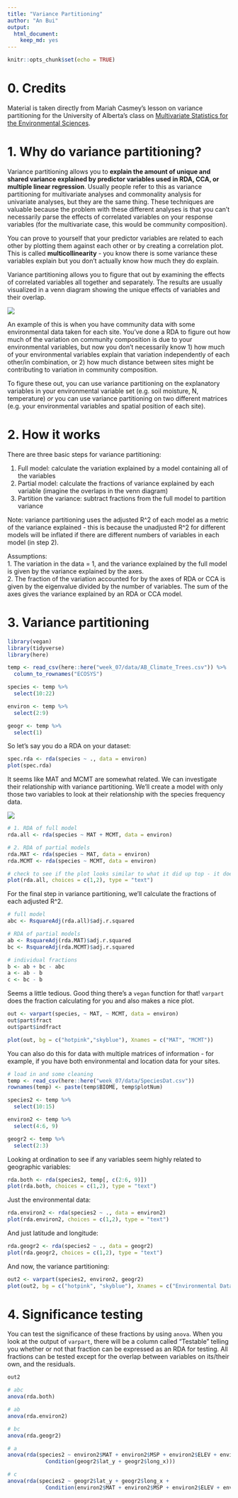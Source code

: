 ```yaml
---
title: "Variance Partitioning"
author: "An Bui"
output:
  html_document:
    keep_md: yes
---
```


```r
knitr::opts_chunk$set(echo = TRUE)
```

# 0. Credits

Material is taken directly from Mariah Casmey's lesson on variance partitioning for the University of Alberta's class on [Multivariate Statistics for the Environmental Sciences](https://sites.ualberta.ca/~ahamann/teaching/renr690/).

# 1. Why do variance partitioning?

Variance partitioning allows you to **explain the amount of unique and shared variance explained by predictor variables used in RDA, CCA, or multiple linear regression**. Usually people refer to this as variance partitioning for multivariate analyses and commonality analysis for univariate analyses, but they are the same thing. These techniques are valuable because the problem with these different analyses is that you can't necessarily parse the effects of correlated variables on your response variables (for the multivariate case, this would be community composition).  

You can prove to yourself that your predictor variables are related to each other by plotting them against each other or by creating a correlation plot. This is called **multicollinearity** - you know there is some variance these variables explain but you don't actually know how much they do explain.  

Variance partitioning allows you to figure that out by examining the effects of correlated variables all together and separately. The results are usually visualized in a venn diagram showing the unique effects of variables and their overlap.  

![](venn.png)

An example of this is when you have community data with some environmental data taken for each site. You've done a RDA to figure out how much of the variation on community composition is due to your environmental variables, but now you don't necessarily know 1) how much of your environmental variables explain that variation independently of each other/in combination, or 2) how much distance between sites might be contributing to variation in community composition.  

To figure these out, you can use variance partitioning on the explanatory variables in your environmental variable set (e.g. soil moisture, N, temperature) _or_ you can use variance partitioning on two different matrices (e.g. your environmental variables and spatial position of each site). 

# 2. How it works

There are three basic steps for variance partitioning:  

1. Full model: calculate the variation explained by a model containing all of the variables  
2. Partial model: calculate the fractions of variance explained by each variable (imagine the overlaps in the venn diagram)  
3. Partition the variance: subtract fractions from the full model to partition variance  

Note: variance partitioning uses the adjusted R^2 of each model as a metric of the variance explained - this is because the unadjusted R^2 for different models will be inflated if there are different numbers of variables in each model (in step 2).

Assumptions:  
1. The variation in the data = 1, and the variance explained by the full model is given by the variance explained by the axes.  
2. The fraction of the variation accounted for by the axes of RDA or CCA is given by the eigenvalue divided by the number of variables. The sum of the axes gives the variance explained by an RDA or CCA model. 

# 3. Variance partitioning

```r
library(vegan)
library(tidyverse)
library(here)

temp <- read_csv(here::here("week_07/data/AB_Climate_Trees.csv")) %>% 
  column_to_rownames("ECOSYS")

species <- temp %>% 
  select(10:22)

environ <- temp %>% 
  select(2:9)

geogr <- temp %>% 
  select(1)
```

So let's say you do a RDA on your dataset:

```r
spec.rda <- rda(species ~ ., data = environ)
plot(spec.rda)
```

It seems like MAT and MCMT are somewhat related. We can investigate their relationship with variance partitioning. We'll create a model with only those two variables to look at their relationship with the species frequency data.


![](fractions.png)

```r
# 1. RDA of full model
rda.all <- rda(species ~ MAT + MCMT, data = environ)

# 2. RDA of partial models
rda.MAT <- rda(species ~ MAT, data = environ)
rda.MCMT <- rda(species ~ MCMT, data = environ)

# check to see if the plot looks similar to what it did up top - it does
plot(rda.all, choices = c(1,2), type = "text")
```

For the final step in variance partitioning, we'll calculate the fractions of each adjusted R^2.
```r
# full model
abc <- RsquareAdj(rda.all)$adj.r.squared

# RDA of partial models
ab <- RsquareAdj(rda.MAT)$adj.r.squared
bc <- RsquareAdj(rda.MCMT)$adj.r.squared

# individual fractions
b <- ab + bc - abc
a <- ab - b
c <- bc - b
```

Seems a little tedious. Good thing there's a `vegan` function for that! `varpart` does the fraction calculating for you and also makes a nice plot.

```r
out <- varpart(species, ~ MAT, ~ MCMT, data = environ)
out$part$fract
out$part$indfract

plot(out, bg = c("hotpink","skyblue"), Xnames = c("MAT", "MCMT"))
```

You can also do this for data with multiple matrices of information - for example, if you have both environmental and location data for your sites.

```r
# load in and some cleaning
temp <- read_csv(here::here("week_07/data/SpeciesDat.csv"))
rownames(temp) <- paste(temp$BIOME, temp$plotNum)

species2 <- temp %>% 
  select(10:15)

environ2 <- temp %>% 
  select(4:6, 9)

geogr2 <- temp %>% 
  select(2:3)
```

Looking at ordination to see if any variables seem highly related to geographic variables:
```r
rda.both <- rda(species2, temp[, c(2:6, 9)])
plot(rda.both, choices = c(1,2), type = "text")
```

Just the environmental data:
```r
rda.environ2 <- rda(species2 ~ ., data = environ2)
plot(rda.environ2, choices = c(1,2), type = "text")
```

And just latitude and longitude:
```r
rda.geogr2 <- rda(species2 ~ ., data = geogr2)
plot(rda.geogr2, choices = c(1,2), type = "text")
```

And now, the variance partitioning:
```r
out2 <- varpart(species2, environ2, geogr2)
plot(out2, bg = c("hotpink", "skyblue"), Xnames = c("Environmental Data", "Geographical Data"))
```

# 4. Significance testing

You can test the significance of these fractions by using `anova`. When you look at the output of `varpart`, there will be a column called "Testable" telling you whether or not that fraction can be expressed as an RDA for testing. All fractions can be tested except for the overlap between variables on its/their own, and the residuals.

```r
out2

# abc
anova(rda.both)

# ab
anova(rda.environ2)

# bc
anova(rda.geogr2)

# a
anova(rda(species2 ~ environ2$MAT + environ2$MSP + environ2$ELEV + environ2$MCMT + 
            Condition(geogr2$lat_y + geogr2$long_x)))

# c
anova(rda(species2 ~ geogr2$lat_y + geogr2$long_x + 
            Condition(environ2$MAT + environ2$MSP + environ2$ELEV + environ2$MCMT)))
```










